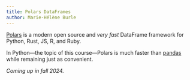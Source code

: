 ```yaml
---
title: Polars DataFrames
author: Marie-Hélène Burle
---
```


:::{.def}

[Polars](https://pola.rs/) is a modern open source and *very fast* DataFrame framework for Python, Rust, JS, R, and Ruby.

In Python—the topic of this course—Polars is much faster than [pandas](https://pandas.pydata.org/) while remaining just as convenient.

:::

*Coming up in fall 2024.*
